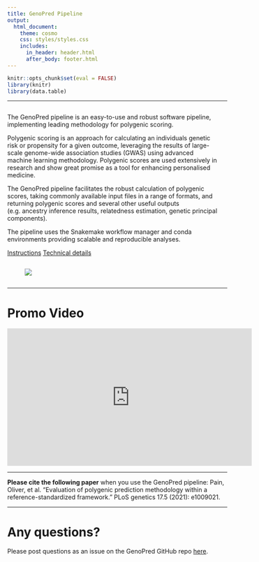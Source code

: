 ```yaml
---
title: GenoPred Pipeline
output: 
  html_document:
    theme: cosmo
    css: styles/styles.css
    includes:
      in_header: header.html
      after_body: footer.html
---
```


```r
knitr::opts_chunk$set(eval = FALSE)
library(knitr)
library(data.table)
```

***

<div style="display: flex; flex-wrap: wrap; align-items: center; justify-content: center;">
<div style="padding-right: 20px; flex: 1;">

The GenoPred pipeline is an easy-to-use and robust software pipeline, implementing leading methodology for polygenic scoring.

Polygenic scoring is an approach for calculating an individuals genetic risk or propensity for a given outcome, leveraging the results of large-scale genome-wide association studies (GWAS) using advanced machine learning methodology. Polygenic scores are used extensively in research and show great promise as a tool for enhancing personalised medicine.

The GenoPred pipeline facilitates the robust calculation of polygenic scores, taking commonly available input files in a range of formats, and returning polygenic scores and several other useful outputs (e.g. ancestry inference results, relatedness estimation, genetic principal components).

The pipeline uses the Snakemake workflow manager and conda environments providing scalable and reproducible analyses.

<div class="shallow-break"></div>

<div class="flex-container">
<a href="pipeline_readme.html" class="button">Instructions</a>
<a href="pipeline_technical.html" class="button">Technical details</a>
</div>

</div>

<div class="rounded-image-container" style="width: 425px;">
<img src="Images/tools_summary/brief_schematic.png">
</div>

</div>

***

# Promo Video
    
<iframe width="560" height="315" src="https://www.youtube.com/embed/dKiG8Udz0rI?si=umolv53Scyh1a4fL" title="YouTube video player" frameborder="0" allow="accelerometer; autoplay; clipboard-write; encrypted-media; gyroscope; picture-in-picture; web-share" allowfullscreen></iframe>

***

**Please cite the following paper** when you use the GenoPred pipeline: 
Pain, Oliver, et al. "Evaluation of polygenic prediction methodology within a reference-standardized framework." PLoS genetics 17.5 (2021): e1009021.

***

# Any questions?

Please post questions as an issue on the GenoPred GitHub repo [here](https://github.com/opain/GenoPred/issues).

